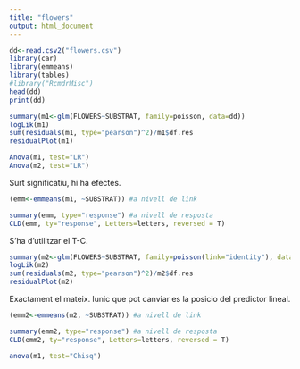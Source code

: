 ---
title: "flowers"
output: html_document
---

```{r}
dd<-read.csv2("flowers.csv")
library(car)
library(emmeans)
library(tables)
#library("RcmdrMisc")
head(dd)
print(dd)
```
```{r}
summary(m1<-glm(FLOWERS~SUBSTRAT, family=poisson, data=dd))
logLik(m1)
sum(residuals(m1, type="pearson")^2)/m1$df.res
residualPlot(m1)
```

```{r}
Anova(m1, test="LR")
Anova(m2, test="LR")
```
Surt significatiu, hi ha efectes.

```{r}
(emm<-emmeans(m1, ~SUBSTRAT)) #a nivell de link

summary(emm, type="response") #a nivell de resposta
CLD(emm, ty="response", Letters=letters, reversed = T)
```

S'ha d'utilitzar el T-C.


```{r}
summary(m2<-glm(FLOWERS~SUBSTRAT, family=poisson(link="identity"), data=dd))
logLik(m2)
sum(residuals(m2, type="pearson")^2)/m2$df.res
residualPlot(m2)
```

Exactament el mateix. lunic que pot canviar es la posicio del predictor lineal.

```{r}
(emm2<-emmeans(m2, ~SUBSTRAT)) #a nivell de link

summary(emm2, type="response") #a nivell de resposta
CLD(emm2, ty="response", Letters=letters, reversed = T)
```

```{r}
anova(m1, test="Chisq")
```







